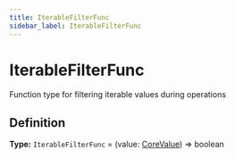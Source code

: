```yaml
---
title: IterableFilterFunc
sidebar_label: IterableFilterFunc
---
```


# IterableFilterFunc

Function type for filtering iterable values during operations

## Definition

**Type:** `IterableFilterFunc` = (value: [CoreValue](./types/corevalue)) =\> boolean

